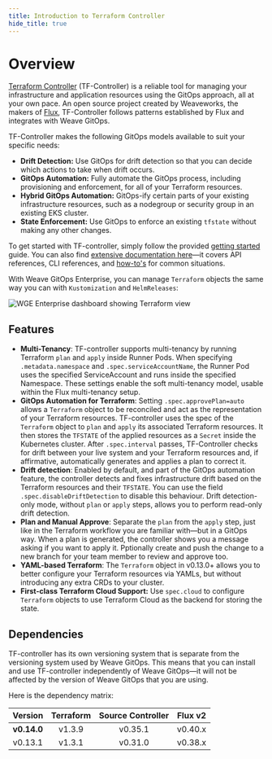 ```yaml
---
title: Introduction to Terraform Controller
hide_title: true
---
```


# Overview

[Terraform Controller](https://github.com/weaveworks/tf-controller) (TF-Controller) is a reliable tool for managing your infrastructure and application resources using the GitOps approach, all at your own pace. An open source project created by Weaveworks, the makers of [Flux](https://fluxcd.io), TF-Controller follows patterns established by Flux and integrates with Weave GitOps. 

TF-Controller makes the following GitOps models available to suit your specific needs:

  * **Drift Detection:** Use GitOps for drift detection so that you can decide which actions to take when drift occurs.
  * **GitOps Automation:** Fully automate the GitOps process, including provisioning and enforcement, for all of your Terraform resources.
  * **Hybrid GitOps Automation:** GitOps-ify certain parts of your existing infrastructure resources, such as a nodegroup or security group in an existing EKS cluster.
  * **State Enforcement:** Use GitOps to enforce an existing `tfstate` without making any other changes.

To get started with TF-controller, simply follow the provided [getting started](get-started-terraform.mdx) guide. You can also find [extensive documentation here](https://weaveworks.github.io/tf-controller/)—it covers API references, CLI references, and [how-to's](https://weaveworks.github.io/tf-controller/use_tf_controller/) for common situations.

With Weave GitOps Enterprise, you can manage `Terraform` objects the same way you can with `Kustomization` and `HelmReleases`:

![WGE Enterprise dashboard showing Terraform view](/img/dashboard-terraform.png)

## Features

  * **Multi-Tenancy**: TF-controller supports multi-tenancy by running Terraform `plan` and `apply` inside Runner Pods.
    When specifying `.metadata.namespace` and `.spec.serviceAccountName`, the Runner Pod uses the specified ServiceAccount
    and runs inside the specified Namespace. These settings enable the soft multi-tenancy model, usable within
    the Flux multi-tenancy setup.
  * **GitOps Automation for Terraform**: Setting `.spec.approvePlan=auto` allows a `Terraform` object
    to be reconciled and act as the representation of your Terraform resources. TF-controller uses the spec of
    the `Terraform` object to `plan` and `apply` its associated Terraform resources. It then stores
    the `TFSTATE` of the applied resources as a `Secret` inside the Kubernetes cluster. After `.spec.interval` passes,
    TF-Controller checks for drift between your live system and your Terraform resources and, if affirmative, automatically generates and applies a plan to correct it.
  * **Drift detection**: Enabled by default, and part of the GitOps automation feature, the controller detects and fixes infrastructure drift based on the Terraform resources and their `TFSTATE`. You can use the field `.spec.disableDriftDetection` to disable this behaviour. Drift detection-only mode, without `plan` or `apply` steps, allows you to perform read-only drift detection.
  * **Plan and Manual Approve**: Separate the `plan` from the `apply` step, just like in the Terraform workflow you are familiar with—but in a GitOps way. When a plan is generated, the controller shows you a message asking if you want to apply it. Pptionally create and push the change to a new branch for your team member to review and approve too.
  * **YAML-based Terraform**: The `Terraform` object in v0.13.0+ allows you to better configure your
    Terraform resources via YAMLs, but without introducing any extra CRDs to your cluster.
  * **First-class Terraform Cloud Support:** Use `spec.cloud` to configure `Terraform` objects to use Terraform Cloud as the backend
    for storing the state.

## Dependencies

TF-controller has its own versioning system that is separate from the versioning system used by Weave GitOps.
This means that you can install and use TF-controller independently of Weave GitOps—it will not be affected
by the version of Weave GitOps that you are using.

Here is the dependency matrix:

|   Version   | Terraform | Source Controller | Flux v2 |
|:-----------:|:---------:|:-----------------:|:-------:|
| **v0.14.0** |  v1.3.9   |      v0.35.1      | v0.40.x |
|   v0.13.1   |  v1.3.1   |      v0.31.0      | v0.38.x |
